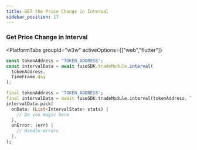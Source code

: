 ```yaml
---
title: GET the Price Change in Interval
sidebar_position: 17
---
```



### Get Price Change in Interval

<PlatformTabs
	groupId="w3w"
	activeOptions={["web","flutter"]}
>
<PlatformTabItem value="web">

```javascript
const tokenAddress = "TOKEN_ADDRESS";
const intervalData = await fuseSDK.tradeModule.interval(
  tokenAddress,
  TimeFrame.day
);
```

</PlatformTabItem>

<PlatformTabItem value="flutter">

```dart
final tokenAddress = 'TOKEN_ADDRESS';
final intervalData = await fuseSDK.tradeModule.interval(tokenAddress, TimeFrame.day);
intervalData.pick(
  onData: (List<IntervalStats> stats) {
    // Do you magic here
  },
  onError: (err) {
    // Handle errors
  },
);
```

</PlatformTabItem>
</PlatformTabs>
